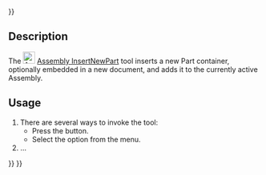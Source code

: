 <languages/>
{{UnfinishedDocu{{#translation:}}}}

{{Docnav
|[[Assembly_InsertLink|InsertLink]]
|[[Assembly_SolveAssembly|SolveAssembly]]
|[[Assembly_Workbench|Assembly]]
|IconL=Assembly_InsertLink.svg
|IconR=Assembly_SolveAssembly.svg
|IconC=Workbench_Assembly.svg
}}

{{GuiCommand
|Name=Assembly InsertNewPart
|MenuLocation=Assembly → Insert Component → New Part
|Workbenches=[[Assembly_Workbench|Assembly]]
|Shortcut=
|Version=1.1
|SeeAlso=
}}

==Description==

The [[Image:Assembly_InsertNewPart.svg|24px]] [[Assembly_InsertNewPart|Assembly InsertNewPart]] tool inserts a new Part container, optionally embedded in a new document, and adds it to the currently active Assembly.

==Usage==

# There are several ways to invoke the tool:
#* Press the {{Button|[[Image:Assembly_InsertNewPart.svg|16px]] [[Assembly_InsertNewPart|New Part]]}} button.
#* Select the {{MenuCommand|Assembly → Insert Component → [[Image:Assembly_InsertNewPart.svg|16px]] New Part}} option from the menu.
# …


{{Docnav
|[[Assembly_InsertLink|InsertLink]]
|[[Assembly_SolveAssembly|SolveAssembly]]
|[[Assembly_Workbench|Assembly]]
|IconL=Assembly_InsertLink.svg
|IconR=Assembly_SolveAssembly.svg
|IconC=Workbench_Assembly.svg
}}

{{Assembly_Tools_navi{{#translation:}}}}
{{Userdocnavi{{#translation:}}}}